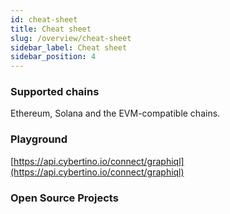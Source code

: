 ```yaml
---
id: cheat-sheet
title: Cheat sheet
slug: /overview/cheat-sheet
sidebar_label: Cheat sheet
sidebar_position: 4
---
```


### Supported chains
Ethereum, Solana and the EVM-compatible chains.

### Playground
[https://api.cybertino.io/connect/graphiql](https://api.cybertino.io/connect/graphiql)

### Open Source Projects


<ProjectCards />